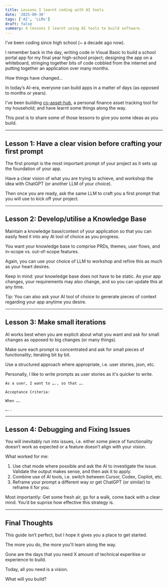 ```yaml
---
title: Lessons I learnt coding with AI tools
date: '2025-09-30'
tags: ['AI', 'LLMs']
draft: false
summary: 4 lessons I learnt using AI tools to build software.
---
```


I’ve been coding since high school (~ a decade ago now).

I remember back in the day, writing code in Visual Basic to build a school portal app for my final year high-school project; designing the app on a whiteboard, stringing together bits of code cobbled from the internet and putting together an application over many months.

How things have changed…

In today’s AI-era, everyone can build apps in a matter of days (as opposed to months or years).

I've been building [co-asset-hub](https://co-asset-hub.lovable.app/), a personal finance asset tracking tool for my household; and have learnt some things along the way.

This post is to share some of those lessons to give you some ideas as you build.

---

## Lesson 1: Have a clear vision before crafting your first prompt

The first prompt is the most important prompt of your project as it sets up the foundation of your app.

Have a clear vision of what you are trying to achieve, and workshop the idea with ChatGPT (or another LLM of your choice).

Then once you are ready, ask the same LLM to craft you a first prompt that you will use to kick off your project.

---

## Lesson 2: Develop/utilise a Knowledge Base

Maintain a knowledge base/context of your application so that you can easily feed it into any AI tool of choice as you progress.

You want your knowledge base to comprise PRDs, themes, user flows, and in-scope vs. out-of-scope features.

Again, you can use your choice of LLM to workshop and refine this as much as your heart desires.

Keep in mind: your knowledge base does not have to be static. As your app changes, your requirements may also change, and so you can update this at any time.

Tip: You can also ask your AI tool of choice to generate pieces of context regarding your app anytime you desire.

---

## Lesson 3: Make small iterations

AI works best when you are explicit about what you want and ask for small changes as opposed to big changes (or many things).

Make sure each prompt is concentrated and ask for small pieces of functionality; iterating bit by bit.

Use a structured approach where appropriate, i.e. user stories, json, etc.

Personally, I like to write prompts as user stories as it's quicker to write.

````
As a user, I want to …., so that ….

Acceptance Criteria:

When ….

…..
````

---

## Lesson 4: Debugging and Fixing Issues

You will inevitably run into issues, i.e. either some piece of functionality doesn’t work as expected or a feature doesn’t align with your vision.

What worked for me:

1. Use chat mode where possible and ask the AI to investigate the issue. Validate the output makes sense, and then ask it to apply.
2. Combine use of AI tools, i.e. switch between Cursor, Codex, Copilot, etc.
3. Reframe your prompt a different way or get ChatGPT (or similar) to reframe it for you.

Most importantly: Get some fresh air, go for a walk, come back with a clear mind. You’d be suprise how effective this strategy is.

---

## Final Thoughts

This guide isn’t perfect, but I hope it gives you a place to get started. 

The more you do, the more you'll learn along the way.

Gone are the days that you need X amount of technical experitise or experience to build.

Today, all you need is a vision.

What will you build?
